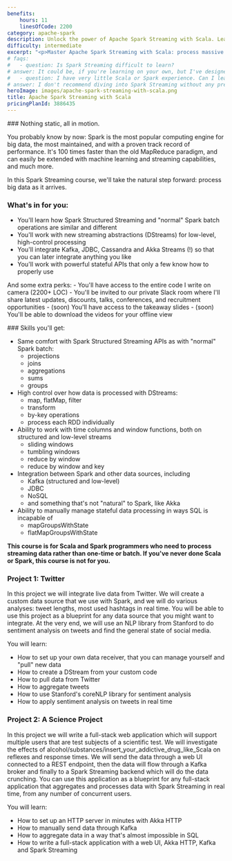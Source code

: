 ```yaml
---
benefits:
    hours: 11
    linesOfCode: 2200
category: apache-spark
description: Unlock the power of Apache Spark Streaming with Scala. Learn to process massive data in real time, integrate with Kafka, JDBC, Cassandra, and other tools, and manage live data streams with ease. Ideal for mastering real-time data processing and streaming applications.
difficulty: intermediate
excerpt: "<p>Master Apache Spark Streaming with Scala: process massive data as it arrives, integrate with Kafka, JDBC, Cassandra, and more &ndash;  handle live data streams effortlessly</p>"
# faqs:
#   - question: Is Spark Streaming difficult to learn?
# answer: It could be, if you're learning on your own, but I've designed this course with a clear learning path that you can follow step by step. The course was designed to give you a challenge so you're not bored, but not so much that you flip the table in anger. In case you struggle, we have a community willing to help, and I'm responsive for questions!
#   - question: I have very little Scala or Spark experience. Can I learn Spark Streaming?
# answer: I don't recommend diving into Spark Streaming without any previous Spark experience. We have two recap lessons at the beginning, but they're not a crash course into Scala or Spark. You should take the Scala beginners course and the Spark Essentials course at least.
heroImage: images/apache-spark-streaming-with-scala.png
title: Apache Spark Streaming with Scala
pricingPlanId: 3886435
---
```



<CourseLayout>
<Fragment slot="goal">
### Nothing static, all in motion.

You probably know by now: Spark is the most popular computing engine for big data, the most maintained, and with a proven track record of performance. It's 100 times faster than the old MapReduce paradigm, and can easily be extended with machine learning and streaming capabilities, and much more.

In this Spark Streaming course, we'll take the natural step forward: process big data as it arrives.

### What's in for you:

- You'll learn how Spark Structured Streaming and "normal" Spark batch operations are similar and different
- You'll work with new streaming abstractions (DStreams) for low-level, high-control processing
- You'll integrate Kafka, JDBC, Cassandra and Akka Streams (!) so that you can later integrate anything you like
- You'll work with powerful stateful APIs that only a few know how to properly use

And some extra perks: - You'll have access to the entire code I write on camera (2200+ LOC) - You'll be invited to our private Slack room where I'll share latest updates, discounts, talks, conferences, and recruitment opportunities - (soon) You'll have access to the takeaway slides - (soon) You'll be able to download the videos for your offline view

</Fragment>
<Fragment slot="skills">
### Skills you'll get:

- Same comfort with Spark Structured Streaming APIs as with "normal" Spark batch:
    - projections
    - joins
    - aggregations
    - sums
    - groups
- High control over how data is processed with DStreams:
    - map, flatMap, filter
    - transform
    - by-key operations
    - process each RDD individually
- Ability to work with time columns and window functions, both on structured and low-level streams
    - sliding windows
    - tumbling windows
    - reduce by window
    - reduce by window and key
- Integration between Spark and other data sources, including
    - Kafka (structured and low-level)
    - JDBC
    - NoSQL
    - and something that's not "natural" to Spark, like Akka
- Ability to manually manage stateful data processing in ways SQL is incapable of
    - mapGroupsWithState
    - flatMapGroupsWithState

**This course is for Scala and Spark programmers who need to process streaming data rather than one-time or batch. If you've never done Scala or Spark, this course is not for you.**

### Project 1: Twitter

In this project we will integrate live data from Twitter. We will create a custom data source that we use with Spark, and we will do various analyses: tweet lengths, most used hashtags in real time. You will be able to use this project as a blueprint for any data source that you might want to integrate. At the very end, we will use an NLP library from Stanford to do sentiment analysis on tweets and find the general state of social media.

You will learn:

- How to set up your own data receiver, that you can manage yourself and "pull" new data
- How to create a DStream from your custom code
- How to pull data from Twitter
- How to aggregate tweets
- How to use Stanford's coreNLP library for sentiment analysis
- How to apply sentiment analysis on tweets in real time

### Project 2: A Science Project

In this project we will write a full-stack web application which will support multiple users that are test subjects of a scientific test. We will investigate the effects of alcohol/substances/insert_your_addictive_drug_like_Scala on reflexes and response times. We will send the data through a web UI connected to a REST endpoint, then the data will flow through a Kafka broker and finally to a Spark Streaming backend which will do the data crunching. You can use this application as a blueprint for any full-stack application that aggregates and processes data with Spark Streaming in real time, from any number of concurrent users.

You will learn:

- How to set up an HTTP server in minutes with Akka HTTP
- How to manually send data through Kafka
- How to aggregate data in a way that's almost impossible in SQL
- How to write a full-stack application with a web UI, Akka HTTP, Kafka and Spark Streaming

</Fragment>
</CourseLayout>
